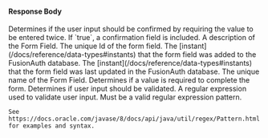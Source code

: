 
#### Response Body
<APIBlock>
  <APIField name="field.confirm" type="Boolean">
    Determines if the user input should be confirmed by requiring the value to be entered twice. If `true`, a confirmation field is included.
  </APIField>
  <APIField name="field.consentId" type="UUID">
<FormFieldConsentid />
  </APIField>
  <APIField name="field.control" type="String">
<FormFieldControl />
  </APIField>
  <APIField name="field.data" type="Object">
<FormFieldData />
  </APIField>
  <APIField name="field.description" type="String">
    A description of the Form Field.
  </APIField>
  <APIField name="field.id" type="UUID">
    The unique Id of the form field.
  </APIField>
  <APIField name="field.insertInstant" type="Long">
    The [instant](/docs/reference/data-types#instants) that the form field was added to the FusionAuth database.
  </APIField>
  <APIField name="field.key" type="String">
<FormFieldKey />
  </APIField>
  <APIField name="field.lastUpdateInstant" type="Long">
    The [instant](/docs/reference/data-types#instants) that the form field was last updated in the FusionAuth database.
  </APIField>
  <APIField name="field.name" type="String">
    The unique name of the Form Field.
  </APIField>
  <APIField name="field.options" type="Array<String>">
     <FormFieldOptions />
  </APIField>
  <APIField name="field.required" type="Boolean">
    Determines if a value is required to complete the form.
  </APIField>
  <APIField name="field.type" type="String">
<FormFieldType />
  </APIField>
  <APIField name="field.validator.enabled" type="Boolean">
    Determines if user input should be validated.
  </APIField>
  <APIField name="field.validator.expression" type="String">
    A regular expression used to validate user input. Must be a valid regular expression pattern.

    See https://docs.oracle.com/javase/8/docs/api/java/util/regex/Pattern.html for examples and syntax.
  </APIField>
</APIBlock>

<JSON title="Example Response JSON" src="form-fields/response.json" />
